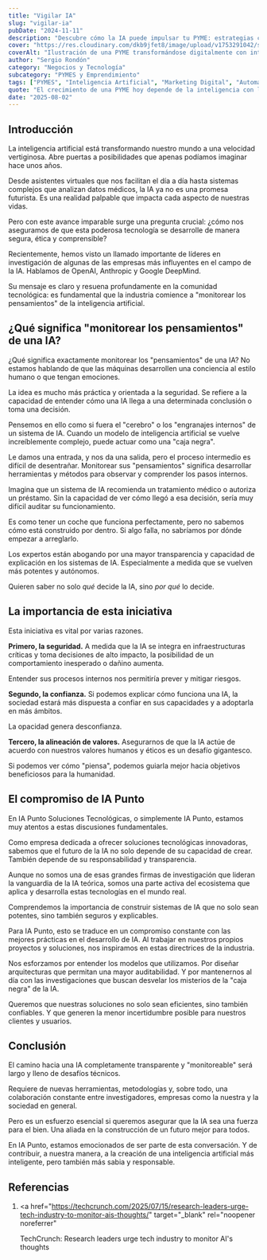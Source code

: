 ```yaml
---
title: "Vigilar IA"
slug: "vigilar-ia"
pubDate: "2024-11-11"
description: "Descubre cómo la IA puede impulsar tu PYME: estrategias concretas de marketing, automatización y datos para aumentar ventas."
cover: "https://res.cloudinary.com/dkb9jfet8/image/upload/v1753291042/small-business_kk56r6.jpg"
coverAlt: "Ilustración de una PYME transformándose digitalmente con inteligencia artificial."
author: "Sergio Rondón"
category: "Negocios y Tecnología"
subcategory: "PYMES y Emprendimiento"
tags: ["PYMES", "Inteligencia Artificial", "Marketing Digital", "Automatización", "Ventas"]
quote: "El crecimiento de una PYME hoy depende de la inteligencia con la que se aplican datos, IA y estrategia. — Sergio Rondón"
date: "2025-08-02"
---
```




<h2 id="introduccion">Introducción</h2>

La inteligencia artificial está transformando nuestro mundo a una velocidad vertiginosa. Abre puertas a posibilidades que apenas podíamos imaginar hace unos años.

Desde asistentes virtuales que nos facilitan el día a día hasta sistemas complejos que analizan datos médicos, la IA ya no es una promesa futurista. Es una realidad palpable que impacta cada aspecto de nuestras vidas.

Pero con este avance imparable surge una pregunta crucial: ¿cómo nos aseguramos de que esta poderosa tecnología se desarrolle de manera segura, ética y comprensible?

Recientemente, hemos visto un llamado importante de líderes en investigación de algunas de las empresas más influyentes en el campo de la IA. Hablamos de OpenAI, Anthropic y Google DeepMind.

Su mensaje es claro y resuena profundamente en la comunidad tecnológica: es fundamental que la industria comience a "monitorear los pensamientos" de la inteligencia artificial.

<h2 id="que-significa-monitorear-los-pensamientos-de-una-ia">
  ¿Qué significa "monitorear los pensamientos" de una IA?
</h2>

¿Qué significa exactamente monitorear los "pensamientos" de una IA? No estamos hablando de que las máquinas desarrollen una conciencia al estilo humano o que tengan emociones.

La idea es mucho más práctica y orientada a la seguridad. Se refiere a la capacidad de entender cómo una IA llega a una determinada conclusión o toma una decisión.

Pensemos en ello como si fuera el "cerebro" o los "engranajes internos" de un sistema de IA. Cuando un modelo de inteligencia artificial se vuelve increíblemente complejo, puede actuar como una "caja negra".

Le damos una entrada, y nos da una salida, pero el proceso intermedio es difícil de desentrañar. Monitorear sus "pensamientos" significa desarrollar herramientas y métodos para observar y comprender los pasos internos.

Imagina que un sistema de IA recomienda un tratamiento médico o autoriza un préstamo. Sin la capacidad de ver cómo llegó a esa decisión, sería muy difícil auditar su funcionamiento.

Es como tener un coche que funciona perfectamente, pero no sabemos cómo está construido por dentro. Si algo falla, no sabríamos por dónde empezar a arreglarlo.

Los expertos están abogando por una mayor transparencia y capacidad de explicación en los sistemas de IA. Especialmente a medida que se vuelven más potentes y autónomos.

Quieren saber no solo _qué_ decide la IA, sino _por qué_ lo decide.

<h2 id="la-importancia-de-esta-iniciativa">
  La importancia de esta iniciativa
</h2>

Esta iniciativa es vital por varias razones.

**Primero, la seguridad.** A medida que la IA se integra en infraestructuras críticas y toma decisiones de alto impacto, la posibilidad de un comportamiento inesperado o dañino aumenta.

Entender sus procesos internos nos permitiría prever y mitigar riesgos.

**Segundo, la confianza.** Si podemos explicar cómo funciona una IA, la sociedad estará más dispuesta a confiar en sus capacidades y a adoptarla en más ámbitos.

La opacidad genera desconfianza.

**Tercero, la alineación de valores.** Asegurarnos de que la IA actúe de acuerdo con nuestros valores humanos y éticos es un desafío gigantesco.

Si podemos ver cómo "piensa", podemos guiarla mejor hacia objetivos beneficiosos para la humanidad.

<h2 id="el-compromiso-de-ia-punto">El compromiso de IA Punto</h2>

En IA Punto Soluciones Tecnológicas, o simplemente IA Punto, estamos muy atentos a estas discusiones fundamentales.

Como empresa dedicada a ofrecer soluciones tecnológicas innovadoras, sabemos que el futuro de la IA no solo depende de su capacidad de crear. También depende de su responsabilidad y transparencia.

Aunque no somos una de esas grandes firmas de investigación que lideran la vanguardia de la IA teórica, somos una parte activa del ecosistema que aplica y desarrolla estas tecnologías en el mundo real.

Comprendemos la importancia de construir sistemas de IA que no solo sean potentes, sino también seguros y explicables.

Para IA Punto, esto se traduce en un compromiso constante con las mejores prácticas en el desarrollo de IA. Al trabajar en nuestros propios proyectos y soluciones, nos inspiramos en estas directrices de la industria.

Nos esforzamos por entender los modelos que utilizamos. Por diseñar arquitecturas que permitan una mayor auditabilidad. Y por mantenernos al día con las investigaciones que buscan desvelar los misterios de la "caja negra" de la IA.

Queremos que nuestras soluciones no solo sean eficientes, sino también confiables. Y que generen la menor incertidumbre posible para nuestros clientes y usuarios.

<h2 id="conclusion">Conclusión</h2>

El camino hacia una IA completamente transparente y "monitoreable" será largo y lleno de desafíos técnicos.

Requiere de nuevas herramientas, metodologías y, sobre todo, una colaboración constante entre investigadores, empresas como la nuestra y la sociedad en general.

Pero es un esfuerzo esencial si queremos asegurar que la IA sea una fuerza para el bien. Una aliada en la construcción de un futuro mejor para todos.

En IA Punto, estamos emocionados de ser parte de esta conversación. Y de contribuir, a nuestra manera, a la creación de una inteligencia artificial más inteligente, pero también más sabia y responsable.

<h2 id="referencias">Referencias</h2>

1.  <a
      href="https://techcrunch.com/2025/07/15/research-leaders-urge-tech-industry-to-monitor-ais-thoughts/"
      target="_blank"
      rel="noopener noreferrer"
    >
      TechCrunch: Research leaders urge tech industry to monitor AI's thoughts
    </a>
